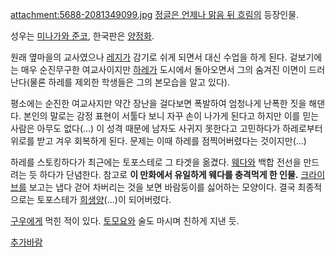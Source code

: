 attachment:5688-2081349099.jpg
[[정글은 언제나 맑음 뒤 흐림]]의 등장인물.

성우는 [[미나가와 준코]], 한국판은 [[양정화(성우)|양정화]].

원래 옆마을의 교사였으나 [[레지(정글은 언제나 맑음 뒤 흐림)|레지]]가 감기로 쉬게 되면서 대신 수업을 하게 된다. 겉보기에는 매우 순진무구한 여교사이지만 [[하레(정글은 언제나 맑음 뒤 흐림)|하레]]가 도시에서 돌아오면서 그의 숨겨진 이면이 드러난다(물론 하레를 제외한 학생들은 그의 본모습을 알고 있다).

평소에는 순진한 여교사지만 약간 장난을 걸다보면 폭발하여 엄청나게 난폭한 짓을 해댄다. 본인의 말로는 감정 표현이 서툴다 보니 자꾸 손이 나가게 된다고 하지만 이를 믿는 사람은 아무도 없다(...) 이 성격 때문에 남자도 사귀지 못한다고 고민하다가 하레로부터 위로를 받고 겨우 회복하게 된다. 문제는 이때 하레를 점찍어버렸다는 것이지만(...)

하레를 스토킹하다가 최근에는 토포스테로 그 타겟을 옮겼다. [[웨다]]와 백합 전선을 만드려는 듯 하다가  단념한다. 참고로 '''이 만화에서 유일하게 웨다를 충격먹게 한 인물.''' [[크라이브(정글은 언제나 맑음 뒤 흐림)|크라이브]]를 보고는 냅다 걷어 차버리는 것을 보면 바람둥이를 싫어하는 모양이다. 결국 최종적으로는 토포스테가 [[희생양]](...)이 되어버렸다.

[[구우(정글은 언제나 맑음 뒤 흐림)|구우]]에게 먹힌 적이 있다. [[토모요]]와 술도 마시며 친하게 지낸 듯.

[[추가바람]]

